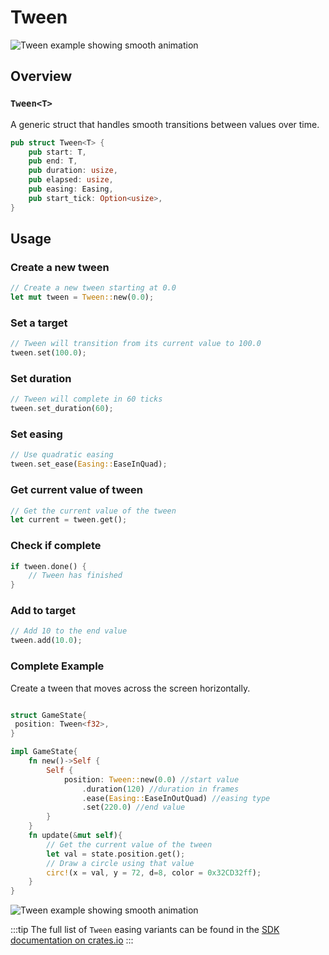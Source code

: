 # Tween

![Tween example showing smooth animation](/tween-example.gif)

## Overview

### `Tween<T>`

A generic struct that handles smooth transitions between values over time.

```rs
pub struct Tween<T> {
    pub start: T,
    pub end: T,
    pub duration: usize,
    pub elapsed: usize,
    pub easing: Easing,
    pub start_tick: Option<usize>,
}
```

## Usage

### Create a new tween

```rs
// Create a new tween starting at 0.0
let mut tween = Tween::new(0.0);
```

### Set a target

```rs
// Tween will transition from its current value to 100.0
tween.set(100.0);
```

### Set duration

```rs
// Tween will complete in 60 ticks
tween.set_duration(60);
```

### Set easing

```rs
// Use quadratic easing
tween.set_ease(Easing::EaseInQuad);
```

### Get current value of tween

```rs
// Get the current value of the tween
let current = tween.get();
```

### Check if complete

```rs
if tween.done() {
    // Tween has finished
}
```

### Add to target

```rs
// Add 10 to the end value
tween.add(10.0);
```

### Complete Example

Create a tween that moves across the screen horizontally.

```rs

struct GameState{
 position: Tween<f32>,
}

impl GameState{
    fn new()->Self {
        Self {
            position: Tween::new(0.0) //start value
                .duration(120) //duration in frames
                .ease(Easing::EaseInOutQuad) //easing type
                .set(220.0) //end value
        }
    }
    fn update(&mut self){
        // Get the current value of the tween
        let val = state.position.get();
        // Draw a circle using that value
        circ!(x = val, y = 72, d=8, color = 0x32CD32ff);
    }
}

```

![Tween example showing smooth animation](/tween-example.gif)

:::tip
The full list of `Tween` easing variants can be found in the [SDK documentation on crates.io](https://docs.rs/turbo-genesis-sdk/latest/turbo_genesis_sdk/tween/enum.Easing.html#variants)
:::
